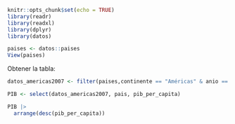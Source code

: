 ```r
knitr::opts_chunk$set(echo = TRUE)
library(readr)
library(readxl)
library(dplyr)
library(datos)
```
```r
paises <- datos::paises
View(paises)
```
Obtener la tabla:

```r
datos_americas2007 <- filter(paises,continente == "Américas" & anio == 2007)
```
```r
PIB <- select(datos_americas2007, pais, pib_per_capita) 
```
```r
PIB |> 
  arrange(desc(pib_per_capita))
```


